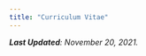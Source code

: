 ```yaml
---
title: "Curriculum Vitae"
---
```


*__Last Updated__: November 20, 2021.*

<br>

<center><object data="images/SusanBurtner_CV_Nov21.pdf" width="1000" height="1000" type="application/pdf"></object></center>
